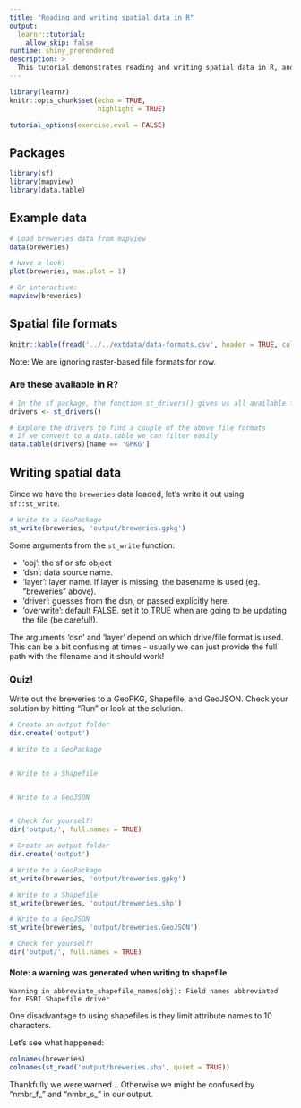 ```yaml
---
title: "Reading and writing spatial data in R"
output:
  learnr::tutorial:
    allow_skip: false
runtime: shiny_prerendered
description: >
  This tutorial demonstrates reading and writing spatial data in R, and has a basic comparison of different spatial file formats. 
---
```


```r
library(learnr)
knitr::opts_chunk$set(echo = TRUE, 
                      highlight = TRUE)

tutorial_options(exercise.eval = FALSE)
```


<!--

  allow_retry = TRUE
  random_answer_order

echo = FALSE

quiz (
questions..
)
post_message

-->

## Packages

```r
library(sf)
library(mapview)
library(data.table)
```

## Example data

```r
# Load breweries data from mapview
data(breweries)

# Have a look!
plot(breweries, max.plot = 1)
```

```r
# Or interactive:
mapview(breweries)

```


## Spatial file formats

```r
knitr::kable(fread('../../extdata/data-formats.csv', header = TRUE, col.names = c('File format', '')))
```

Note: We are ignoring raster-based file formats for now. 


### Are these available in R?

```r
# In the sf package, the function st_drivers() gives us all available file formats
drivers <- st_drivers()

# Explore the drivers to find a couple of the above file formats
# If we convert to a data.table we can filter easily
data.table(drivers)[name == 'GPKG']
```


## Writing spatial data

Since we have the `breweries` data loaded, let's write it out using `sf::st_write`. 

```r
# Write to a GeoPackage
st_write(breweries, 'output/breweries.gpkg')
```

Some arguments from the `st_write` function:

* 'obj': the sf or sfc object
* 'dsn': data source name.
* 'layer': layer name. if layer is missing, the basename is used (eg. "breweries" above).
* 'driver': guesses from the dsn, or passed explicitly here.
* 'overwrite': default FALSE. set it to TRUE when are going to be updating the file (be careful!). 

The arguments 'dsn' and 'layer' depend on which drive/file format is used. This can be a bit confusing at times - usually we can just provide the full path with the filename and it should work! 

### Quiz!

Write out the breweries to a GeoPKG, Shapefile, and GeoJSON. Check your solution by hitting "Run" or look at the solution. 


```r
# Create an output folder
dir.create('output')

# Write to a GeoPackage


# Write to a Shapefile


# Write to a GeoJSON


# Check for yourself!
dir('output/', full.names = TRUE)
```


```r
# Create an output folder
dir.create('output')

# Write to a GeoPackage
st_write(breweries, 'output/breweries.gpkg')

# Write to a Shapefile
st_write(breweries, 'output/breweries.shp')

# Write to a GeoJSON
st_write(breweries, 'output/breweries.GeoJSON')

# Check for yourself!
dir('output/', full.names = TRUE)
```


#### Note: a warning was generated when writing to shapefile

```
Warning in abbreviate_shapefile_names(obj): Field names abbreviated
for ESRI Shapefile driver
```

One disadvantage to using shapefiles is they limit attribute names to 10 characters. 

Let's see what happened:

```r
colnames(breweries)
colnames(st_read('output/breweries.shp', quiet = TRUE))
```


Thankfully we were warned... Otherwise we might be confused by "nmbr_f_" and "nmbr_s_" in our output. 

